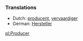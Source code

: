 ===Translations===

*Dutch: [[producent]], [[vervaardiger]]
*German: [[Hersteller]]

[[pl:Producer]]